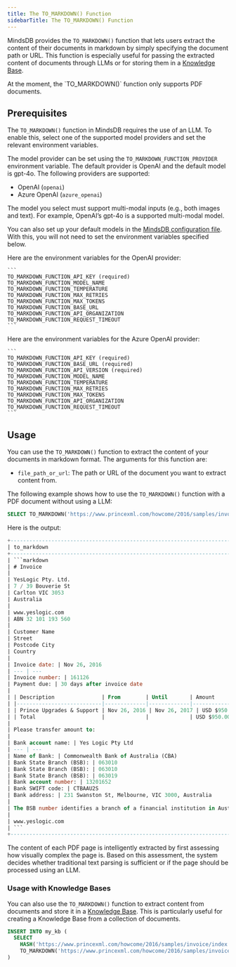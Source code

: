 ```yaml
---
title: The TO_MARKDOWN() Function
sidebarTitle: The TO_MARKDOWN() Function
---
```


MindsDB provides the `TO_MARKDOWN()` function that lets users extract the content of their documents in markdown by simply specifying the document path or URL. This function is especially useful for passing the extracted content of documents through LLMs or for storing them in a [Knowledge Base](/mindsdb_sql/agents/knowledge-bases).

<Info>
At the moment, the `TO_MARKDOWN()` function only supports PDF documents.
</Info>

## Prerequisites

The `TO_MARKDOWN()` function in MindsDB requires the use of an LLM. To enable this, select one of the supported model providers and set the relevant environment variables.

The model provider can be set using the `TO_MARKDOWN_FUNCTION_PROVIDER` environment variable. The default provider is OpenAI and the default model is gpt-4o. The following providers are supported:
- OpenAI (`openai`)
- Azure OpenAI (`azure_openai`)

<Info>
The model you select must support multi-modal inputs (e.g., both images and text). For example, OpenAI’s gpt-4o is a supported multi-modal model.

You can also set up your default models in the [MindsDB configuration file](/setup/custom-config). With this, you will not need to set the environment variables specified below.
</Info>

<AccordionGroup>

  <Accordion title="OpenAI">
    Here are the environment variables for the OpenAI provider:

    ```
    TO_MARKDOWN_FUNCTION_API_KEY (required)
    TO_MARKDOWN_FUNCTION_MODEL_NAME
    TO_MARKDOWN_FUNCTION_TEMPERATURE
    TO_MARKDOWN_FUNCTION_MAX_RETRIES
    TO_MARKDOWN_FUNCTION_MAX_TOKENS
    TO_MARKDOWN_FUNCTION_BASE_URL
    TO_MARKDOWN_FUNCTION_API_ORGANIZATION
    TO_MARKDOWN_FUNCTION_REQUEST_TIMEOUT
    ```

  </Accordion>

  <Accordion title="Azure OpenAI">
    Here are the environment variables for the Azure OpenAI provider:

    ```
    TO_MARKDOWN_FUNCTION_API_KEY (required)
    TO_MARKDOWN_FUNCTION_BASE_URL (required)
    TO_MARKDOWN_FUNCTION_API_VERSION (required)
    TO_MARKDOWN_FUNCTION_MODEL_NAME
    TO_MARKDOWN_FUNCTION_TEMPERATURE
    TO_MARKDOWN_FUNCTION_MAX_RETRIES
    TO_MARKDOWN_FUNCTION_MAX_TOKENS
    TO_MARKDOWN_FUNCTION_API_ORGANIZATION
    TO_MARKDOWN_FUNCTION_REQUEST_TIMEOUT
    ```
  </Accordion>
</AccordionGroup>

## Usage

You can use the `TO_MARKDOWN()` function to extract the content of your documents in markdown format. The arguments for this function are:
- `file_path_or_url`: The path or URL of the document you want to extract content from.

The following example shows how to use the `TO_MARKDOWN()` function with a PDF document without using a LLM:

```sql
SELECT TO_MARKDOWN('https://www.princexml.com/howcome/2016/samples/invoice/index.pdf');
```

Here is the output:

```sql
+----------------------------------------------------------------------------------------------------------------------------------------------------------------------------------------------------------------------------------------------+
| to_markdown                                                                                                                                                                                                                                  |
+----------------------------------------------------------------------------------------------------------------------------------------------------------------------------------------------------------------------------------------------+
| ```markdown                                                                                                                                                                                                                                  |
| # Invoice                                                                                                                                                                                                                                    |
|                                                                                                                                                                                                                                              |
| YesLogic Pty. Ltd.                                                                                                                                                                                                                           |
| 7 / 39 Bouverie St                                                                                                                                                                                                                           |
| Carlton VIC 3053                                                                                                                                                                                                                             |
| Australia                                                                                                                                                                                                                                    |
|                                                                                                                                                                                                                                              |
| www.yeslogic.com                                                                                                                                                                                                                             |
| ABN 32 101 193 560                                                                                                                                                                                                                           |
|                                                                                                                                                                                                                                              |
| Customer Name                                                                                                                                                                                                                                |
| Street                                                                                                                                                                                                                                       |
| Postcode City                                                                                                                                                                                                                                |
| Country                                                                                                                                                                                                                                      |
|                                                                                                                                                                                                                                              |
| Invoice date: | Nov 26, 2016                                                                                                                                                                                                                 |
| --- | ---                                                                                                                                                                                                                                    |
| Invoice number: | 161126                                                                                                                                                                                                                     |
| Payment due: | 30 days after invoice date                                                                                                                                                                                                    |
|                                                                                                                                                                                                                                              |
| | Description               | From        | Until       | Amount     |                                                                                                                                                                       |
| |---------------------------|-------------|-------------|------------|                                                                                                                                                                       |
| | Prince Upgrades & Support | Nov 26, 2016 | Nov 26, 2017 | USD $950.00 |                                                                                                                                                                    |
| | Total                     |             |             | USD $950.00 |                                                                                                                                                                      |
|                                                                                                                                                                                                                                              |
| Please transfer amount to:                                                                                                                                                                                                                   |
|                                                                                                                                                                                                                                              |
| Bank account name: | Yes Logic Pty Ltd                                                                                                                                                                                                       |
| --- | ---                                                                                                                                                                                                                                    |
| Name of Bank: | Commonwealth Bank of Australia (CBA)                                                                                                                                                                                         |
| Bank State Branch (BSB): | 063010                                                                                                                                                                                                            |
| Bank State Branch (BSB): | 063010                                                                                                                                                                                                            |
| Bank State Branch (BSB): | 063019                                                                                                                                                                                                            |
| Bank account number: | 13201652                                                                                                                                                                                                              |
| Bank SWIFT code: | CTBAAU2S                                                                                                                                                                                                                  |
| Bank address: | 231 Swanston St, Melbourne, VIC 3000, Australia                                                                                                                                                                              |
|                                                                                                                                                                                                                                              |
| The BSB number identifies a branch of a financial institution in Australia. When transferring money to Australia, the BSB number is used together with the bank account number and the SWIFT code. Australian banks do not use IBAN numbers. |
|                                                                                                                                                                                                                                              |
| www.yeslogic.com                                                                                                                                                                                                                             |
| ```                                                                                                                                                                                                                                          |
+----------------------------------------------------------------------------------------------------------------------------------------------------------------------------------------------------------------------------------------------+
```

The content of each PDF page is intelligently extracted by first assessing how visually complex the page is. Based on this assessment, the system decides whether traditional text parsing is sufficient or if the page should be processed using an LLM.

### Usage with Knowledge Bases

You can also use the `TO_MARKDOWN()` function to extract content from documents and store it in a [Knowledge Base](/mindsdb_sql/agents/knowledge-bases). This is particularly useful for creating a Knowledge Base from a collection of documents.

```sql
INSERT INTO my_kb (
  SELECT
    HASH('https://www.princexml.com/howcome/2016/samples/invoice/index.pdf') as id,
    TO_MARKDOWN('https://www.princexml.com/howcome/2016/samples/invoice/index.pdf') as content
)
